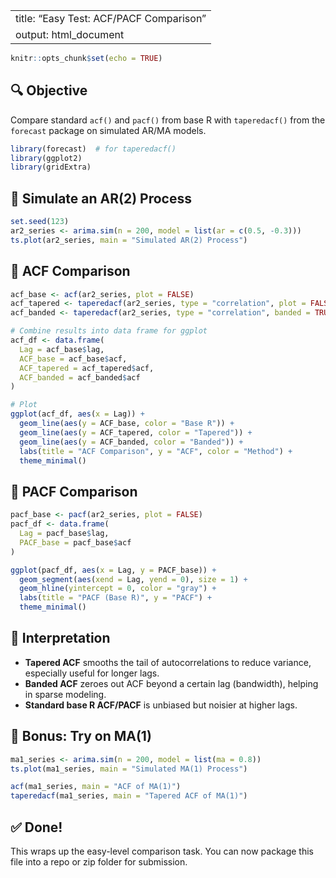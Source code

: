 
---
title: "Easy Test: ACF/PACF Comparison"
output: html_document
---

```r
knitr::opts_chunk$set(echo = TRUE)
```

## 🔍 Objective

Compare standard `acf()` and `pacf()` from base R with `taperedacf()` from the `forecast` package on simulated AR/MA models.

```r
library(forecast)  # for taperedacf()
library(ggplot2)
library(gridExtra)
```

## 🔁 Simulate an AR(2) Process

```r
set.seed(123)
ar2_series <- arima.sim(n = 200, model = list(ar = c(0.5, -0.3)))
ts.plot(ar2_series, main = "Simulated AR(2) Process")
```

## 🔧 ACF Comparison

```r
acf_base <- acf(ar2_series, plot = FALSE)
acf_tapered <- taperedacf(ar2_series, type = "correlation", plot = FALSE)
acf_banded <- taperedacf(ar2_series, type = "correlation", banded = TRUE, plot = FALSE)

# Combine results into data frame for ggplot
acf_df <- data.frame(
  Lag = acf_base$lag,
  ACF_base = acf_base$acf,
  ACF_tapered = acf_tapered$acf,
  ACF_banded = acf_banded$acf
)

# Plot
ggplot(acf_df, aes(x = Lag)) +
  geom_line(aes(y = ACF_base, color = "Base R")) +
  geom_line(aes(y = ACF_tapered, color = "Tapered")) +
  geom_line(aes(y = ACF_banded, color = "Banded")) +
  labs(title = "ACF Comparison", y = "ACF", color = "Method") +
  theme_minimal()
```

## 🔧 PACF Comparison

```r
pacf_base <- pacf(ar2_series, plot = FALSE)
pacf_df <- data.frame(
  Lag = pacf_base$lag,
  PACF_base = pacf_base$acf
)

ggplot(pacf_df, aes(x = Lag, y = PACF_base)) +
  geom_segment(aes(xend = Lag, yend = 0), size = 1) +
  geom_hline(yintercept = 0, color = "gray") +
  labs(title = "PACF (Base R)", y = "PACF") +
  theme_minimal()
```

## 💬 Interpretation

- **Tapered ACF** smooths the tail of autocorrelations to reduce variance, especially useful for longer lags.
- **Banded ACF** zeroes out ACF beyond a certain lag (bandwidth), helping in sparse modeling.
- **Standard base R ACF/PACF** is unbiased but noisier at higher lags.

## 🧩 Bonus: Try on MA(1)

```r
ma1_series <- arima.sim(n = 200, model = list(ma = 0.8))
ts.plot(ma1_series, main = "Simulated MA(1) Process")

acf(ma1_series, main = "ACF of MA(1)")
taperedacf(ma1_series, main = "Tapered ACF of MA(1)")
```

## ✅ Done!

This wraps up the easy-level comparison task. You can now package this file into a repo or zip folder for submission.

